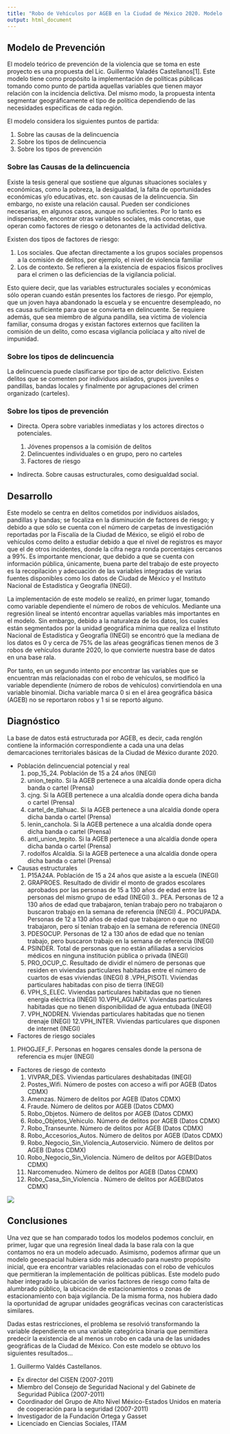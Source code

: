 ```yaml
---
title: "Robo de Vehículos por AGEB en la Ciudad de México 2020. Modelo de Prevención"
output: html_document
---
```




## Modelo de Prevención 

El modelo teórico de prevención de la violencia que se toma en este proyecto es una propuesta del Lic. Guillermo Valadés Castellanos[1]. Este modelo tiene como propósito la implementación de políticas públicas tomando como punto de partida aquellas variables que tienen mayor relación con la incidencia delictiva. Del mismo modo, la propuesta intenta segmentar geográficamente el tipo de política dependiendo de las necesidades especificas de cada región.

El modelo considera los siguientes puntos de partida:

1. Sobre las causas de la delincuencia
2. Sobre los tipos de delincuencia
3. Sobre los tipos de prevención

### Sobre las Causas de la delincuencia

Existe la tesis general que sostiene que algunas situaciones sociales y económicas, como la pobreza, la desigualdad, la falta de oportunidades económicas y/o educativas, etc. son causas de la delincuencia. Sin embargo, no existe una relación causal. Pueden ser condiciones necesarias, en algunos casos, aunque no suficientes. Por lo tanto es indispensable, encontrar otras variables sociales, más concretas, que operan como factores de riesgo o detonantes de la actividad delictiva.

Existen dos tipos de factores de riesgo:

1. Los sociales. Que afectan directamente a los grupos sociales propensos a la comisión de delitos, por ejemplo, el nivel de violencia familiar
2. Los de contexto. Se refieren a la existencia de espacios físicos proclives para el crimen o las deficiencias de la vigilancia policial.

Esto quiere decir, que las variables estructurales sociales y económicas sólo operan cuando están presentes los factores de riesgo. Por ejemplo, que un joven haya abandonado la escuela y se encuentre desempleado, no es causa suficiente para que se convierta en delincuente. Se requiere además, que sea miembro de alguna pandilla, sea víctima de violencia familiar, consuma drogas y existan factores externos que faciliten la comisión de un delito, como escasa vigilancia policíaca y alto nivel de impunidad.

### Sobre los tipos de delincuencia

La delincuencia puede clasificarse por tipo de actor delictivo. Existen delitos que se comenten por individuos aislados, grupos juveniles o pandillas, bandas locales y finalmente por agrupaciones del crimen organizado (carteles).


### Sobre los tipos de prevención

* Directa. Opera sobre variables inmediatas y los actores directos o potenciales.

    1. Jóvenes propensos a la comisión de delitos
    2. Delincuentes individuales o en grupo, pero no carteles
    3. Factores de riesgo

* Indirecta. Sobre causas estructurales, como desigualdad social.

## Desarrollo

Este modelo se centra en delitos cometidos por individuos aislados, pandillas y bandas; se focaliza en la disminución de factores de riesgo; y debido a que sólo se cuenta con el número de carpetas de investigación reportadas por la Fiscalía de la Ciudad de México, se eligió el robo de vehículos como delito a estudiar debido a que el nivel de registros es mayor que el de otros incidentes, donde la cifra negra ronda porcentajes cercanos a 99%. Es importante mencionar, que debido a que se cuenta con información pública, únicamente, buena parte del trabajo de este proyecto es la recopilación y adecuación de las variables integradas de varias fuentes disponibles como los datos de Ciudad de México y el Instituto Nacional de Estadística y Geografía (INEGI).

La implementación de este modelo se realizó, en primer lugar, tomando como variable dependiente el número de robos de vehículos. Mediante una regresión lineal se intentó encontrar aquellas variables más importantes en el modelo. Sin embargo, debido a la naturaleza de los datos, los cuales están segmentados por la unidad geográfica mínima que realiza el Instituto Nacional de Estadística y Geografía (INEGI) se encontró que la mediana de los datos es 0 y cerca de 75% de las aŕeas geográficas tienen menos de 3 robos de vehículos durante 2020, lo que convierte nuestra base de datos en una base rala.

Por tanto, en un segundo intento por encontrar las variables que se encuentran más relacionadas con el robo de vehículos, se modificó la variable dependiente (número de robos de vehículos) convirtiendola en una variable binomial. Dicha variable marca 0 si en el área geográfica básica (AGEB) no se reportaron robos y 1 si se reportó alguno.


## Diagnóstico
La base de datos está estructurada por AGEB, es decir, cada renglón contiene la información correspondiente a cada una una delas demarcaciones territoriales básicas de la Ciudad de México durante 2020.

* Población delincuencial potencial y real
  1. pop_15_24. Población de 15 a 24 años (INEGI)
  2. union_tepito. Si la AGEB pertenece a una alcaldía donde opera dicha banda o cartel (Prensa)
  3. cjng. Si la AGEB pertenece a una alcaldía donde opera dicha banda o cartel (Prensa)
  4. cartel_de_tlahuac. Si la AGEB pertenece a una alcaldía donde opera dicha banda o cartel (Prensa)
  5. lenin_canchola. Si la AGEB pertenece a una alcaldía donde opera dicha banda o cartel (Prensa)
  6. anti_union_tepito. Si la AGEB pertenece a una alcaldía donde opera dicha banda o cartel (Prensa)
  7. rodolfos Alcaldía. Si la AGEB pertenece a una alcaldía donde opera dicha banda o cartel (Prensa)

* Causas estructurales
  1. P15A24A. Población de 15 a 24 años que asiste a la escuela (INEGI)
  2. GRAPROES. Resultado de dividir el monto de grados escolares aprobados por las personas de 15 a 130 años de edad entre las personas del mismo grupo de edad (INEGI)
  3.. PEA. Personas de 12 a 130 años de edad que trabajaron, tenían trabajo pero no trabajaron o buscaron trabajo en la semana de referencia (INEGI)
  4.. POCUPADA. Personas de 12 a 130 años de edad que trabajaron o que no trabajaron, pero sí tenían trabajo en la semana de referencia (INEGI)
  5. PDESOCUP. Personas de 12 a 130 años de edad que no tenían trabajo, pero buscaron trabajo en la semana de referencia (INEGI)
  6. PSINDER. Total de personas que no están afiliadas a servicios médicos en ninguna institución pública o privada (INEGI)
  7. PRO_OCUP_C. Resultado de dividir el número de personas que residen en viviendas particulares habitadas entre el número de cuartos de esas viviendas (INEGI)
  8 .VPH_PISOTI. Viviendas particulares habitadas con piso de tierra (INEGI)
  9. VPH_S_ELEC. Viviendas particulares habitadas que no tienen energía eléctrica (INEGI)
  10.VPH_AGUAFV. Viviendas particulares habitadas que no tienen disponibilidad de agua entubada (INEGI)
  11. VPH_NODREN. Viviendas particulares habitadas que no tienen drenaje (INEGI)
  12.VPH_INTER. Viviendas particulares que disponen de internet (INEGI)


* Factores de riesgo sociales
1. PHOGJEF_F. Personas en hogares censales donde la persona de referencia es mujer (INEGI)

* Factores de riesgo de contexto
  1. VIVPAR_DES. Viviendas particulares deshabitadas (INEGI)
  2. Postes_Wifi. Número de postes con acceso a wifi por AGEB (Datos  CDMX)
  3. Amenzas. Número de delitos por AGEB (Datos CDMX)
  4. Fraude. Número de delitos por AGEB (Datos CDMX)
  5. Robo_Objetos. Número de delitos por AGEB (Datos CDMX)
  6. Robo_Objetos_Vehiculo. Número de delitos por AGEB (Datos CDMX)
  7. Robo_Transeunte. Número de delitos por AGEB (Datos CDMX)
  8. Robo_Accesorios_Autos. Número de delitos por AGEB (Datos CDMX)
  9. Robo_Negocio_Sin_Violencia_Autoservicio. Número de delitos por AGEB (Datos CDMX)
  10. Robo_Negocio_Sin_Violencia. Número de delitos por AGEB(Datos CDMX)
  11. Narcomenudeo. Número de delitos por AGEB (Datos CDMX)
  12. Robo_Casa_Sin_Violencia . Número de delitos por AGEB(Datos CDMX)

![](../images/Modelo2.png)

## Conclusiones

Una vez que se han comparado todos los modelos podemos concluir, en primer, lugar que una regresión lineal dada la base rala con la que contamos no era un modelo adecuado. Asimismo, podemos afirmar que un modelo geoespacial hubiera sido más adecuado para nuestro propósito inicial, que era encontrar variables relacionadas con el robo de vehículos que permitieran la implementación de políticas públicas. Este modelo pudo haber integrado la ubicación de varios factores de riesgo como falta de alumbrado público, la ubicación de estacionamientos o zonas de estacionamiento con baja vigilancia. De la misma forma, nos hubiera dado la oportunidad de agrupar unidades geográficas vecinas con características similares.

Dadas estas restricciones, el problema se resolvió transformando la variable dependiente en una variable categórica binaria que permitiera predecir la existencia de al menos un robo en cada una de las unidades geográficas de la Ciudad de México. Con este modelo se obtuvo los siguientes resultados...


1. Guillermo Valdés Castellanos.
 * Ex director del CISEN (2007-2011)
 * Miembro del Consejo de Seguridad Nacional y del Gabinete de Seguridad Pública (2007-2011)
 * Coordinador del Grupo de Alto Nivel México-Estados Unidos en materia de cooperación para la seguridad (2007-2011)
 * Investigador de la Fundación Ortega y Gasset
 * Licenciado en Ciencias Sociales, ITAM
